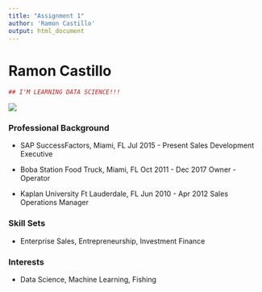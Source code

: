 ```yaml
---
title: "Assignment 1"
author: 'Ramon Castillo'
output: html_document
---
```

# Ramon Castillo

```r
## I'M LEARNING DATA SCIENCE!!!
```

![](Ramon Castillo.JPG)

### Professional Background

* SAP SuccessFactors, Miami, FL Jul 2015 - Present
  Sales Development Executive

* Boba Station Food Truck, Miami, FL  Oct 2011 - Dec 2017
  Owner - Operator

* Kaplan University Ft Lauderdale, FL Jun 2010 - Apr 2012
  Sales Operations Manager

### Skill Sets
* Enterprise Sales, Entrepreneurship, Investment Finance

### Interests
* Data Science, Machine Learning, Fishing








